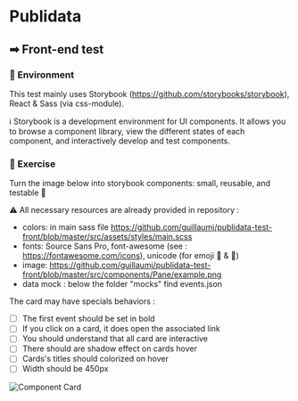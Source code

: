 <!---Button.stories.mdx --->



<Meta title="Exercise/Instructions" />

# Publidata
## ➡ Front-end test

### 🌳 Environment

This test mainly uses Storybook (https://github.com/storybooks/storybook), React & Sass (via css-module).

ℹ Storybook is a development environment for UI components. It allows you to browse a component library, view the different states of each component, and interactively develop and test components.

### 💪 Exercise

Turn the image below into storybook components: small, reusable, and testable 🐒

:warning: All necessary resources are already provided in repository :

- colors: in main sass file https://github.com/guillaumj/publidata-test-front/blob/master/src/assets/styles/main.scss
- fonts: Source Sans Pro, font-awesome (see : https://fontawesome.com/icons), unicode (for emoji 🐝 & 🙆)
- image: https://github.com/guillaumj/publidata-test-front/blob/master/src/components/Pane/example.png
- data mock : below the folder "mocks" find events.json

The card may have specials behaviors :

- [ ] The first event should be set in bold
- [ ] If you click on a card, it does open the associated link
- [ ] You should understand that all card are interactive
- [ ] There should are shadow effect on cards hover
- [ ] Cards's titles should colorized on hover
- [ ] Width should be 450px

![Component Card](https://s3-eu-west-1.amazonaws.com/publidata-prod/resources/sample.png "Component Card")
